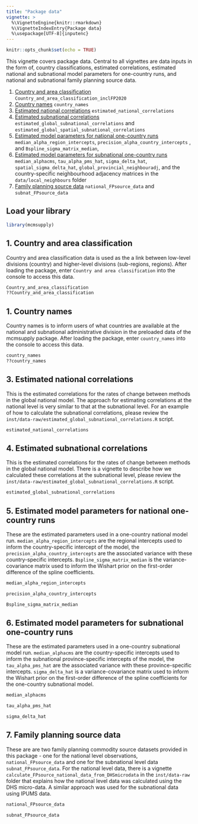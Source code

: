 ```yaml
---
title: "Package data"
vignette: >
  %\VignetteEngine{knitr::rmarkdown}
  %\VignetteIndexEntry{Package data}
  %\usepackage[UTF-8]{inputenc}
---
```


```r
knitr::opts_chunk$set(echo = TRUE)
```
This vignette covers package data. Central to all vignettes are data inputs in the form of, country classifications, estimated correlations, estimated national and subnational model parameters for one-country runs, and national and subnational family planning source data.

1. [Country and area classification](#div) `Country_and_area_classification_inclFP2020`
2. [Country names](#div) `country_names`
3. [Estimated national correlations](#cu) `estimated_national_correlations`
4. [Estimated subnational correlations](#cu)  `estimated_global_subnational_correlations` and `estimated_global_spatial_subnational_correlations`
5. [Estimated model parameters for national one-country runs](#pc) `median_alpha_region_intercepts`, `precision_alpha_country_intercepts` , and `Bspline_sigma_matrix_median`, 
6. [Estimated model parameters for subnational one-country runs](#pc) `median_alphacms`, `tau_alpha_pms_hat`, `sigma_delta_hat`, `spatial_sigma_delta_hat`, `global_provincial_neighbouradj`, and the country-specific neighbourhood adjacency matrices in the `data/local_neighbours` folder
7. [Family planning source data](#pc) `national_FPsource_data` and `subnat_FPsource_data`

## Load your library

```r
library(mcmsupply)
```

## <a name="div"></a>
## 1. Country and area classification
Country and area classification data is used as the a link between low-level divisions (country) and higher-level divisions (sub-regions, regions). After loading the package, enter `Country and area classification` into the console to access this data.
```r
Country_and_area_classification
??Country_and_area_classification
```


## 1. Country names
Country names is to inform users of what countries are available at the national and subnational administrative division in the preloaded data of the mcmsupply package. After loading the package, enter `country_names` into the console to access this data.
```r
country_names
??country_names
```


## <a name="cu"></a>
## 3. Estimated national correlations
This is the estimated correlations for the rates of change between methods in the global national model. The approach for estimating correlations at the national level is very similar to that at the subnational level. For an example of how to calculate the subnational correlations, please review the `inst/data-raw/estimated_global_subnational_correlations.R` script.
```r
estimated_national_correlations
```


## <a name="cu"></a>
## 4. Estimated subnational correlations
This is the estimated correlations for the rates of change between methods in the global national model. There is a vignette to describe how we calculated these correlations at the subnational level, please review the `inst/data-raw/estimated_global_subnational_correlations.R` script. 

```r
estimated_global_subnational_correlations
```


## <a name="cu"></a>
## 5. Estimated model parameters for national one-country runs
These are the estimated parameters used in a one-country national model run. `median_alpha_region_intercepts` are the regional intercepts used to inform the country-specific intercept of the model, the `precision_alpha_country_intercepts` are the associated variance with these country-specific intercepts. `Bspline_sigma_matrix_median` is the variance-covariance matrix used to inform the Wishart prior on the first-order difference of the spline coefficients. 

```r
median_alpha_region_intercepts
```

```r
precision_alpha_country_intercepts
```

```r
Bspline_sigma_matrix_median
```

## <a name="cu"></a>
## 6. Estimated model parameters for subnational one-country runs
These are the estimated parameters used in a one-country subnational model run. `median_alphacms` are the country-specific intercepts used to inform the subnational province-specific intercepts of the model, the `tau_alpha_pms_hat` are the associated variance with these province-specific intercepts. `sigma_delta_hat` is a variance-covariance matrix used to inform the Wishart prior on the first-order difference of the spline coefficients for the one-country subnational model. 

```r
median_alphacms
```

```r
tau_alpha_pms_hat
```

```r
sigma_delta_hat
```


## <a name="cu"></a>
## 7. Family planning source data 
These are are two family planning commodity source datasets provided in this package - one for the national level observations, `national_FPsource_data` and one for the subnational level data `subnat_FPsource_data`. For the national level data, there is a vignette `calculate_FPsource_national_data_from_DHSmicrodata` in the `inst/data-raw` folder that explains how the national level data was calculated using the DHS micro-data. A similar approach was used for the subnational data using IPUMS data.

```r
national_FPsource_data
```


```r
subnat_FPsource_data
```
